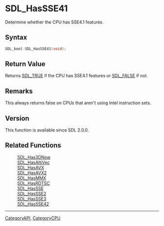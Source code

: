 = SDL_HasSSE41 =

Determine whether the CPU has SSE4.1 features.

== Syntax ==

<syntaxhighlight lang='c'>
SDL_bool SDL_HasSSE41(void);
</syntaxhighlight>

== Return Value ==

Returns [[SDL_TRUE]] if the CPU has SSE4.1 features or [[SDL_FALSE]] if
not.

== Remarks ==

This always returns false on CPUs that aren't using Intel instruction sets.

== Version ==

This function is available since SDL 2.0.0.

== Related Functions ==

:[[SDL_Has3DNow]]
:[[SDL_HasAltiVec]]
:[[SDL_HasAVX]]
:[[SDL_HasAVX2]]
:[[SDL_HasMMX]]
:[[SDL_HasRDTSC]]
:[[SDL_HasSSE]]
:[[SDL_HasSSE2]]
:[[SDL_HasSSE3]]
:[[SDL_HasSSE42]]

----
[[CategoryAPI]], [[CategoryCPU]]


